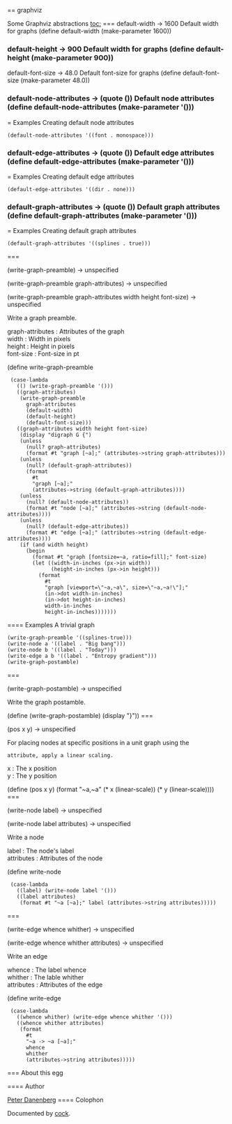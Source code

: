 == graphviz

Some Graphviz abstractions
[[toc:]]
=== {{default-width}}
<parameter>default-width → 1600</parameter>
Default width for graphs
<enscript highlight="scheme">(define default-width (make-parameter 1600))
</enscript>
=== {{default-height}}
<parameter>default-height → 900</parameter>
Default width for graphs
<enscript highlight="scheme">(define default-height (make-parameter 900))
</enscript>
=== {{default-font-size}}
<parameter>default-font-size → 48.0</parameter>
Default font-size for graphs
<enscript highlight="scheme">(define default-font-size (make-parameter 48.0))
</enscript>
=== {{default-node-attributes}}
<parameter>default-node-attributes → (quote ())</parameter>
Default node attributes
<enscript highlight="scheme">(define default-node-attributes (make-parameter '()))
</enscript>
==== Examples
Creating default node attributes
 (default-node-attributes '((font . monospace)))
=== {{default-edge-attributes}}
<parameter>default-edge-attributes → (quote ())</parameter>
Default edge attributes
<enscript highlight="scheme">(define default-edge-attributes (make-parameter '()))
</enscript>
==== Examples
Creating default edge attributes
 (default-edge-attributes '((dir . none)))
=== {{default-graph-attributes}}
<parameter>default-graph-attributes → (quote ())</parameter>
Default graph attributes
<enscript highlight="scheme">(define default-graph-attributes (make-parameter '()))
</enscript>
==== Examples
Creating default graph attributes
 (default-graph-attributes '((splines . true)))
=== {{write-graph-preamble}}
<procedure>(write-graph-preamble) → unspecified</procedure>
<procedure>(write-graph-preamble graph-attributes) → unspecified</procedure>
<procedure>(write-graph-preamble graph-attributes width height font-size) → unspecified</procedure>
Write a graph preamble.
; graph-attributes : Attributes of the graph
; width : Width in pixels
; height : Height in pixels
; font-size : Font-size in pt
<enscript highlight="scheme">(define write-graph-preamble
  (case-lambda
    (() (write-graph-preamble '()))
    ((graph-attributes)
     (write-graph-preamble
       graph-attributes
       (default-width)
       (default-height)
       (default-font-size)))
    ((graph-attributes width height font-size)
     (display "digraph G {")
     (unless
       (null? graph-attributes)
       (format #t "graph [~a];" (attributes->string graph-attributes)))
     (unless
       (null? (default-graph-attributes))
       (format
         #t
         "graph [~a];"
         (attributes->string (default-graph-attributes))))
     (unless
       (null? (default-node-attributes))
       (format #t "node [~a];" (attributes->string (default-node-attributes))))
     (unless
       (null? (default-edge-attributes))
       (format #t "edge [~a];" (attributes->string (default-edge-attributes))))
     (if (and width height)
       (begin
         (format #t "graph [fontsize=~a, ratio=fill];" font-size)
         (let ((width-in-inches (px->in width))
               (height-in-inches (px->in height)))
           (format
             #t
             "graph [viewport=\"~a,~a\", size=\"~a,~a!\"];"
             (in->dot width-in-inches)
             (in->dot height-in-inches)
             width-in-inches
             height-in-inches)))))))
</enscript>
==== Examples
A trivial graph
 (write-graph-preamble '((splines-true)))
 (write-node a '((label . "Big bang")))
 (write-node b '((label . "Today")))
 (write-edge a b '((label . "Entropy gradient")))
 (write-graph-postamble)
=== {{write-graph-postamble}}
<procedure>(write-graph-postamble) → unspecified</procedure>
Write the graph postamble.

<enscript highlight="scheme">(define (write-graph-postamble) (display "}"))
</enscript>
=== {{pos}}
<procedure>(pos x y) → unspecified</procedure>
For placing nodes at specific positions in a unit graph using the {{pos}}
 attribute, apply a linear scaling.
; x : The x position
; y : The y position
<enscript highlight="scheme">(define (pos x y) (format "~a,~a" (* x (linear-scale)) (* y (linear-scale))))
</enscript>
=== {{write-node}}
<procedure>(write-node label) → unspecified</procedure>
<procedure>(write-node label attributes) → unspecified</procedure>
Write a node
; label : The node's label
; attributes : Attributes of the node
<enscript highlight="scheme">(define write-node
  (case-lambda
    ((label) (write-node label '()))
    ((label attributes)
     (format #t "~a [~a];" label (attributes->string attributes)))))
</enscript>
=== {{write-edge}}
<procedure>(write-edge whence whither) → unspecified</procedure>
<procedure>(write-edge whence whither attributes) → unspecified</procedure>
Write an edge
; whence : The label whence
; whither : The lable whither
; attributes : Attributes of the edge
<enscript highlight="scheme">(define write-edge
  (case-lambda
    ((whence whither) (write-edge whence whither '()))
    ((whence whither attributes)
     (format
       #t
       "~a -> ~a [~a];"
       whence
       whither
       (attributes->string attributes)))))
</enscript>
=== About this egg

==== Author

[[/users/klutometis|Peter Danenberg]]
==== Colophon

Documented by [[/egg/cock|cock]].